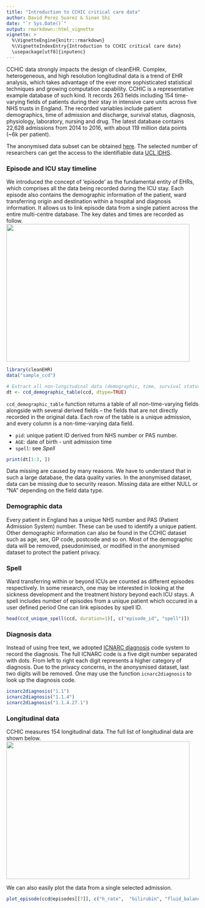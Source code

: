 ```yaml
---
title: "Introduction to CCHIC critical care data"
author: David Perez Suarez & Sinan Shi
date: "`r Sys.Date()`"
output: rmarkdown::html_vignette
vignette: >
  %\VignetteEngine{knitr::rmarkdown}
  %\VignetteIndexEntry{Introduction to CCHIC critical care date}
  \usepackage[utf8]{inputenc}
---
```


CCHIC data strongly impacts the design of cleanEHR. Complex, heterogeneous, and
high resolution longitudinal data is a trend of EHR analysis, which takes
advantage of the ever more sophisticated statistical techniques and growing
computation capability. CCHIC is a representative example database of such
kind. It records 263 fields including 154 time-varying fields of patients
during their stay in intensive care units across five NHS trusts in England.
The recorded variables include patient demographics, time of admission and
discharge, survival status, diagnosis, physiology, laboratory, nursing and
drug. The latest database contains 22,628 admissions from 2014 to 2016, with
about 119 million data points (~6k per patient).

The anonymised data subset can be obtained [here](https://form.jotformeu.com/drstevok/cchic-end-user-license---cleanEHR). 
The selected number of researchers can get the access to the identifiable data 
[UCL IDHS](http://www.ucl.ac.uk/isd/itforslms/services/handling-sens-data/tech-soln).

### Episode and ICU stay timeline
We introduced the concept of 'episode' as the fundamental entity of EHRs, which
comprises all the data being recorded during the ICU stay. Each episode also
contains the demographic information of the patient, ward transferring origin
and destination within a hospital and diagnosis information. It allows us to 
link episode data from a single patient across the entire multi-centre database. 
The key dates and times are recorded as follow. 
<img src="cchic_timeline.png" width=480 height=360 />
```r
library(cleanEHR)
data("sample_ccd")

# Extract all non-longitudinal data (demographic, time, survival status, diagnosis)
dt <- ccd_demographic_table(ccd, dtype=TRUE)
```
`ccd_demographic_table` function returns a table of all non-time-varying fields alongside with 
several derived fields -- the fields that are not directly recorded in the original data. 
Each row of the table is a unique admission, and every column is a non-time-varying data field. 

* `pid`: unique patient ID derived from NHS number or PAS number.
* `AGE`: date of birth - unit admission time
* `spell`: see *Spell*

```r
print(dt[1:3, ])
```

Data missing are caused by many reasons. We have to understand that in such a large database, 
the data quality varies. In the anonymised dataset, data can be missing due to security reason. 
Missing data are either NULL or "NA" depending on the field data type. 

### Demographic data
Every patient in England has a unique NHS number and PAS (Patient Admission
System) number. These can be used to identify a unique patient. Other
demographic information can also be found in the CCHIC dataset such as age, sex,
GP code, postcode and so on. Most of the demographic data will be removed,
pseudonimised, or modified in the anonymised dataset to protect the patient
privacy. 


### Spell
Ward transferring within or beyond ICUs are counted as different episodes respectively. 
In some research, one may be interested in looking at the sickness development and the treatment 
history beyond each ICU stays. A spell includes number of episodes from a
unique patient which occured in a user defined period One can link episodes by
spell ID. 
```r
head(ccd_unique_spell(ccd, duration=1)[, c("episode_id", "spell")])
```

### Diagnosis data
Instead of using free text, we adopted [ICNARC diagnosis](https://www.icnarc.org/Our-Audit/Audits/Cmp/Resources/Icm-Icnarc-Coding-Method) 
code system to record the diagnosis. The full ICNARC code is a five digit number separated 
with dots. From left to right each digit represents a higher category of diagnosis. Due 
to the privacy concerns, in the anonysmised dataset, last two digits will be removed. 
One may use the function `icnarc2diagnosis` to look up the diagnosis code.
```r
icnarc2diagnosis("1.1")
icnarc2diagnosis("1.1.4")
icnarc2diagnosis("1.1.4.27.1")
```

### Longitudinal data
CCHIC measures 154 longitudinal data. The full list of longitudinal data are shown below. 
<img src="item_ref.png" width=480 height=360 />

We can also easily plot the data from a single selected admission. 
```r
plot_episode(ccd@episodes[[7]], c("h_rate",  "bilirubin", "fluid_balance_d"))
```
